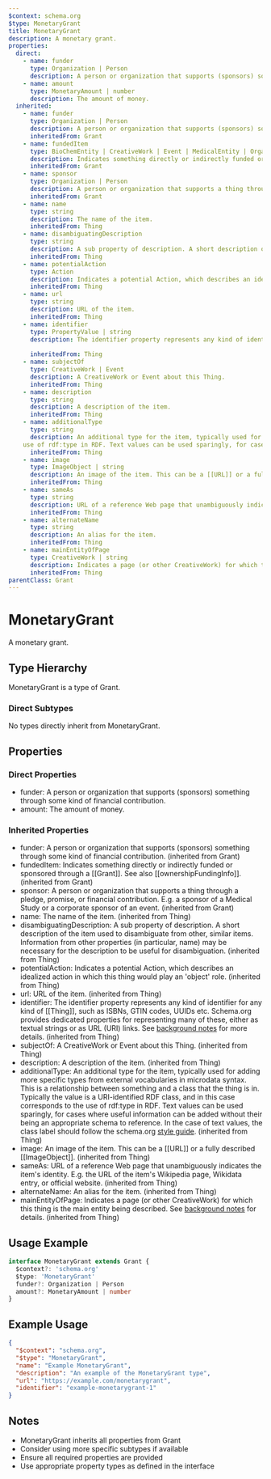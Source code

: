 ```yaml
---
$context: schema.org
$type: MonetaryGrant
title: MonetaryGrant
description: A monetary grant.
properties:
  direct:
    - name: funder
      type: Organization | Person
      description: A person or organization that supports (sponsors) something through some kind of financial contribution.
    - name: amount
      type: MonetaryAmount | number
      description: The amount of money.
  inherited:
    - name: funder
      type: Organization | Person
      description: A person or organization that supports (sponsors) something through some kind of financial contribution.
      inheritedFrom: Grant
    - name: fundedItem
      type: BioChemEntity | CreativeWork | Event | MedicalEntity | Organization | Person | Product
      description: Indicates something directly or indirectly funded or sponsored through a [[Grant]]. See also [[ownershipFundingInfo]].
      inheritedFrom: Grant
    - name: sponsor
      type: Organization | Person
      description: A person or organization that supports a thing through a pledge, promise, or financial contribution. E.g. a sponsor of a Medical Study or a corporate sponsor of an event.
      inheritedFrom: Grant
    - name: name
      type: string
      description: The name of the item.
      inheritedFrom: Thing
    - name: disambiguatingDescription
      type: string
      description: A sub property of description. A short description of the item used to disambiguate from other, similar items. Information from other properties (in particular, name) may be necessary for the description to be useful for disambiguation.
      inheritedFrom: Thing
    - name: potentialAction
      type: Action
      description: Indicates a potential Action, which describes an idealized action in which this thing would play an 'object' role.
      inheritedFrom: Thing
    - name: url
      type: string
      description: URL of the item.
      inheritedFrom: Thing
    - name: identifier
      type: PropertyValue | string
      description: The identifier property represents any kind of identifier for any kind of [[Thing]], such as ISBNs, GTIN codes, UUIDs etc. Schema.org provides dedicated properties for representing many of these, either as textual strings or as URL (URI) links. See [background notes](/docs/datamodel.html#identifierBg) for more details.
        
      inheritedFrom: Thing
    - name: subjectOf
      type: CreativeWork | Event
      description: A CreativeWork or Event about this Thing.
      inheritedFrom: Thing
    - name: description
      type: string
      description: A description of the item.
      inheritedFrom: Thing
    - name: additionalType
      type: string
      description: An additional type for the item, typically used for adding more specific types from external vocabularies in microdata syntax. This is a relationship between something and a class that the thing is in. Typically the value is a URI-identified RDF class, and in this case corresponds to the
    use of rdf:type in RDF. Text values can be used sparingly, for cases where useful information can be added without their being an appropriate schema to reference. In the case of text values, the class label should follow the schema.org <a href="https://schema.org/docs/styleguide.html">style guide</a>.
      inheritedFrom: Thing
    - name: image
      type: ImageObject | string
      description: An image of the item. This can be a [[URL]] or a fully described [[ImageObject]].
      inheritedFrom: Thing
    - name: sameAs
      type: string
      description: URL of a reference Web page that unambiguously indicates the item's identity. E.g. the URL of the item's Wikipedia page, Wikidata entry, or official website.
      inheritedFrom: Thing
    - name: alternateName
      type: string
      description: An alias for the item.
      inheritedFrom: Thing
    - name: mainEntityOfPage
      type: CreativeWork | string
      description: Indicates a page (or other CreativeWork) for which this thing is the main entity being described. See [background notes](/docs/datamodel.html#mainEntityBackground) for details.
      inheritedFrom: Thing
parentClass: Grant
---
```

# MonetaryGrant

A monetary grant.

## Type Hierarchy

MonetaryGrant is a type of Grant.

### Direct Subtypes

No types directly inherit from MonetaryGrant.

## Properties

### Direct Properties

- funder: A person or organization that supports (sponsors) something through some kind of financial contribution.
- amount: The amount of money.

### Inherited Properties

- funder: A person or organization that supports (sponsors) something through some kind of financial contribution. (inherited from Grant)
- fundedItem: Indicates something directly or indirectly funded or sponsored through a [[Grant]]. See also [[ownershipFundingInfo]]. (inherited from Grant)
- sponsor: A person or organization that supports a thing through a pledge, promise, or financial contribution. E.g. a sponsor of a Medical Study or a corporate sponsor of an event. (inherited from Grant)
- name: The name of the item. (inherited from Thing)
- disambiguatingDescription: A sub property of description. A short description of the item used to disambiguate from other, similar items. Information from other properties (in particular, name) may be necessary for the description to be useful for disambiguation. (inherited from Thing)
- potentialAction: Indicates a potential Action, which describes an idealized action in which this thing would play an 'object' role. (inherited from Thing)
- url: URL of the item. (inherited from Thing)
- identifier: The identifier property represents any kind of identifier for any kind of [[Thing]], such as ISBNs, GTIN codes, UUIDs etc. Schema.org provides dedicated properties for representing many of these, either as textual strings or as URL (URI) links. See [background notes](/docs/datamodel.html#identifierBg) for more details.
         (inherited from Thing)
- subjectOf: A CreativeWork or Event about this Thing. (inherited from Thing)
- description: A description of the item. (inherited from Thing)
- additionalType: An additional type for the item, typically used for adding more specific types from external vocabularies in microdata syntax. This is a relationship between something and a class that the thing is in. Typically the value is a URI-identified RDF class, and in this case corresponds to the
    use of rdf:type in RDF. Text values can be used sparingly, for cases where useful information can be added without their being an appropriate schema to reference. In the case of text values, the class label should follow the schema.org <a href="https://schema.org/docs/styleguide.html">style guide</a>. (inherited from Thing)
- image: An image of the item. This can be a [[URL]] or a fully described [[ImageObject]]. (inherited from Thing)
- sameAs: URL of a reference Web page that unambiguously indicates the item's identity. E.g. the URL of the item's Wikipedia page, Wikidata entry, or official website. (inherited from Thing)
- alternateName: An alias for the item. (inherited from Thing)
- mainEntityOfPage: Indicates a page (or other CreativeWork) for which this thing is the main entity being described. See [background notes](/docs/datamodel.html#mainEntityBackground) for details. (inherited from Thing)

## Usage Example

```typescript
interface MonetaryGrant extends Grant {
  $context?: 'schema.org'
  $type: 'MonetaryGrant'
  funder?: Organization | Person
  amount?: MonetaryAmount | number
}
```

## Example Usage

```json
{
  "$context": "schema.org",
  "$type": "MonetaryGrant",
  "name": "Example MonetaryGrant",
  "description": "An example of the MonetaryGrant type",
  "url": "https://example.com/monetarygrant",
  "identifier": "example-monetarygrant-1"
}
```

## Notes

- MonetaryGrant inherits all properties from Grant
- Consider using more specific subtypes if available
- Ensure all required properties are provided
- Use appropriate property types as defined in the interface